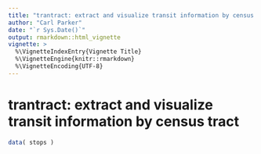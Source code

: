 ```yaml
---
title: "trantract: extract and visualize transit information by census tract"
author: "Carl Parker"
date: "`r Sys.Date()`"
output: rmarkdown::html_vignette
vignette: >
  %\VignetteIndexEntry{Vignette Title}
  %\VignetteEngine{knitr::rmarkdown}
  %\VignetteEncoding{UTF-8}
---
```


# trantract: extract and visualize transit information by census tract #

```r
data( stops )
```
